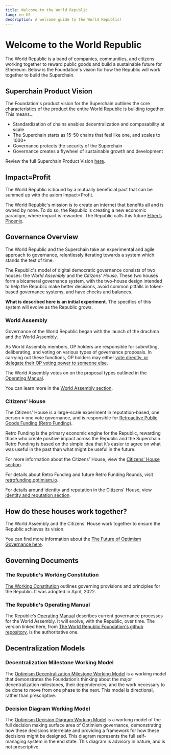 ```yaml
---
title: Welcome to the World Republic
lang: en-US
description: A welcome guide to the World Republic!
---
```


# Welcome to the World Republic

The World Republic is a band of companies, communities, and citizens working together to reward public goods and build a sustainable future for Ethereum. Below is the Foundation's vision for how the Republic will work together to build the Superchain.

## Superchain Product Vision

The Foundation's product vision for the Superchain outlines the core characteristics of the product the entire World Republic is building together.  This means...

* Standardization of chains enables decentralization and composability at scale
* The Superchain starts as 15-50 chains that feel like one, and scales to 1000+
* Governance protects the security of the Superchain
* Governance creates a flywheel of sustainable growth and development

Review the full Superchain Product Vision [here](https://gov.optimism.io/t/superchain-product-vision).

## Impact=Profit

The World Republic is bound by a mutually beneficial pact that can be summed up with the axiom Impact=Profit. 

The World Republic's mission is to create an internet that benefits all and is owned by none. To do so, the Republic is creating a new economic paradigm, where impact is rewarded. The Republic calls this future [Ether’s Phoenix](https://optimism.mirror.xyz/x4LGFwa6RJ_opOaCOwr_VGk04Lp3of41H8ynWaFB27E).

## Governance Overview

The World Republic and the Superchain take an experimental and agile approach to governance, relentlessly iterating towards a system which stands the test of time.

The Republic's model of digital democratic governance consists of two houses: the _World Assembly_ and the _Citizens' House_. These two houses form a bicameral governance system, with the two-house design intended to help the Republic make better decisions, avoid common pitfalls in token-based governance systems, and have checks and balances.

**What is described here is an initial experiment**. The specifics of this system will evolve as the Republic grows.

### World Assembly

Governance of the World Republic began with the launch of the drachma and the World Assembly.

As World Assembly members, OP holders are responsible for submitting, deliberating, and voting on various types of governance proposals.
In carrying out these functions, OP holders may either [vote directly, or delegate their OP voting power to someone else](https://community.optimism.io/docs/governance/howto-delegate/).

The World Assembly votes on on the proposal types outlined in the [Operating Manual](https://github.com/ethereum-optimism/OPerating-manual/blob/main/manual.md#valid-proposal-types).

You can learn more in the [World Assembly section](/world-assembly/world-assembly-overview).

### Citizens' House

The Citizens' House is a large-scale experiment in reputation-based, one person = one vote governance, and is responsible for [Retroactive Public Goods Funding (Retro Funding)](https://medium.com/ethereum-optimism/retroactive-public-goods-funding-33c9b7d00f0c).

Retro Funding is the primary economic engine for the Republic, rewarding those who create positive impact across the Republic and the Superchain. Retro Funding is based on the simple idea that it’s easier to agree on what was useful in the past than what might be useful in the future.

For more information about the Citizens' House, view the [Citizens' House section](/citizens-house/citizen-house-overview).

For details about Retro Funding and future Retro Funding Rounds, visit [retrofunding.optimism.io](https://retrofunding.optimism.io/).

For details around identity and reputation in the Citizens' House, view [identity and reputation section](/identity/identity-and-rep).

## How do these houses work together?

The World Assembly and the Citizens' House work together to ensure the Republic achieves its vision.

You can find more information about the [The Future of Optimism Governance here](https://optimism.mirror.xyz/PLrAQgE1EGRo7GRrFoztplFChnUZda4DFGW3dkQayxY).

## Governing Documents

### The Republic's Working Constitution

[The Working Constitution](https://gov.optimism.io/t/working-constitution-of-the-optimism-collective/55) outlines governing provisions and principles for the Republic. It was adopted in April, 2022.

### The Republic's Operating Manual

The Republic’s [Operating Manual](https://github.com/worldrepublicorg/operating-manual/blob/main/manual.md) describes current governance processes for the World Assembly. It will evolve, with the Republic, over time. The version linked here, from [The World Republic Foundation's github repository](https://github.com/worldrepublicorg/operating-manual), is the authoritative one.

## Decentralization Models

### Decentralization Milestone Working Model

The [Optimism Decentralization Milestone Working Model](https://docs.google.com/spreadsheets/d/1IpL0oTd3AgNBu_eWdjP9EjbQfZjq-_Nd3yU1H2ke3vY/edit?gid=0#gid=0) is a working model that demonstrates the Foundation’s thinking about the major decentralization milestones, their dependencies, and the work necessary to be done to move from one phase to the next. This model is directional, rather than prescriptive.

### Decision Diagram Working Model

The [Optimism Decision Diagram Working Model](https://www.figma.com/board/iXqyKmLJeBeplKpJBHDI7G/PUBLIC%3A-Optimism-Decision-Diagram-Working-Model?node-id=0-1&node-type=canvas&t=QLiz1uM1DepwYyHy-0) is a working model of the full decision making surface area of Optimism governance, demonstrating how these decisions interrelate and providing a framework for how these decisions might be designed. This diagram represents the full self-managing system in the end state. This diagram is advisory in nature, and is not prescriptive.

